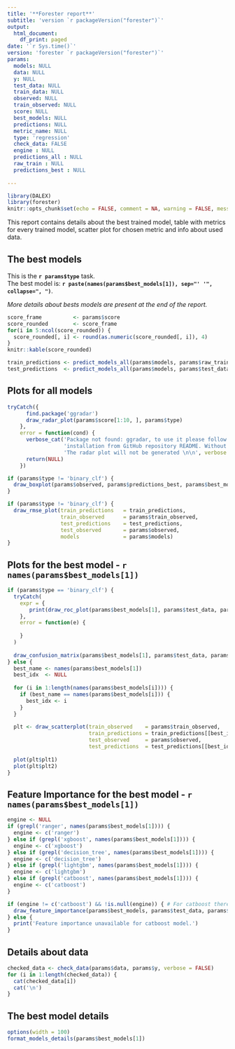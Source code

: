 ---
title: '**Forester report**'
subtitle: 'version `r packageVersion("forester")`'
output:
  html_document:
    df_print: paged
date: '`r Sys.time()`'
version: 'forester `r packageVersion("forester")`'
params:
  models: NULL
  data: NULL
  y: NULL
  test_data: NULL
  train_data: NULL
  observed: NULL
  train_observed: NULL
  score: NULL
  best_models: NULL
  predictions: NULL
  metric_name: NULL
  type: 'regression'
  check_data: FALSE
  engine : NULL
  predictions_all : NULL
  raw_train : NULL
  predictions_best : NULL
  
---

```{r setup, include = FALSE}
library(DALEX)
library(forester)
knitr::opts_chunk$set(echo = FALSE, comment = NA, warning = FALSE, message = FALSE)
```

This report contains details about the best trained model, table with metrics for every trained model, scatter plot for chosen metric and info about used data.

## The best models
This is the **`r params$type`** task.  
The best model is: 
**`r paste(names(params$best_models[1]), sep="' '", collapse=", ")`**.

*More details about bests models are present at the end of the report.*



```{r table}
score_frame          <- params$score
score_rounded        <- score_frame
for(i in 5:ncol(score_rounded)) {
  score_rounded[, i] <- round(as.numeric(score_rounded[, i]), 4)
}
knitr::kable(score_rounded)
```

```{r echo = FALSE}
train_predictions <- predict_models_all(params$models, params$raw_train, params$y, params$type)
test_predictions  <- predict_models_all(params$models, params$test_data, params$y, params$type)
```

## Plots for all models

```{r radar_plot, out.width = '90%'}
tryCatch({
      find.package('ggradar')
      draw_radar_plot(params$score[1:10, ], params$type)
    },
    error = function(cond) {
      verbose_cat('Package not found: ggradar, to use it please follow guides for',
                  'installation from GitHub repository README. Without the package',
                  'The radar plot will not be generated \n\n', verbose = verbose)
      return(NULL)
    })
```



```{r boxplot, out.width = '90%'}
if (params$type != 'binary_clf') {
  draw_boxplot(params$observed, params$predictions_best, params$best_models)
}
```

```{r VS_plot, out.width = '100%'}
if (params$type != 'binary_clf') {
  draw_rmse_plot(train_predictions   = train_predictions,
                 train_observed      = params$train_observed,
                 test_predictions    = test_predictions,
                 test_observed       = params$observed,
                 models              = params$models)
}
```

## Plots for the best model - **`r names(params$best_models[1])`**

```{r plots_for_the_best_model, out.width="50%"}
if (params$type == 'binary_clf') {
  tryCatch(
    expr = {
       print(draw_roc_plot(params$best_models[1], params$test_data, params$observed))
    },
    error = function(e) {
      
    }
  )
  
  draw_confusion_matrix(params$best_models[1], params$test_data, params$observed)
} else {
  best_name <- names(params$best_models[1])
  best_idx  <- NULL
  
  for (i in 1:length(names(params$best_models[i]))) {
    if (best_name == names(params$best_models[i])) {
      best_idx <- i
    }
  }
  
  plt <- draw_scatterplot(train_observed    = params$train_observed,
                          train_predictions = train_predictions[[best_idx]],
                          test_observed     = params$observed,
                          test_predictions  = test_predictions[[best_idx]])
  
  plot(plt$plt1)
  plot(plt$plt2)
}
```


## Feature Importance for the best model -  **`r names(params$best_models[1])`**

```{r feature_importance}
engine <- NULL
if (grepl('ranger', names(params$best_models[1]))) {
  engine <- c('ranger')
} else if (grepl('xgboost', names(params$best_models[1]))) {
  engine <- c('xgboost')
} else if (grepl('decision_tree', names(params$best_models[1]))) {
  engine <- c('decision_tree')
} else if (grepl('lightgbm', names(params$best_models[1]))) {
  engine <- c('lightgbm')
} else if (grepl('catboost', names(params$best_models[1]))) {
  engine <- c('catboost')
}

if (engine != c('catboost') && !is.null(engine)) { # For catboost there is an error with DALEX::model_parts().
  draw_feature_importance(params$best_models, params$test_data, params$y)
} else {
  print('Feature importance unavailable for catboost model.')
}
```

## Details about data
```{r check_data, results = 'asis'}
checked_data <- check_data(params$data, params$y, verbose = FALSE)
for (i in 1:length(checked_data)) {
  cat(checked_data[i])
  cat('\n')
}
```

## The best model details
```{r}
options(width = 100)
format_models_details(params$best_models[1])
```
